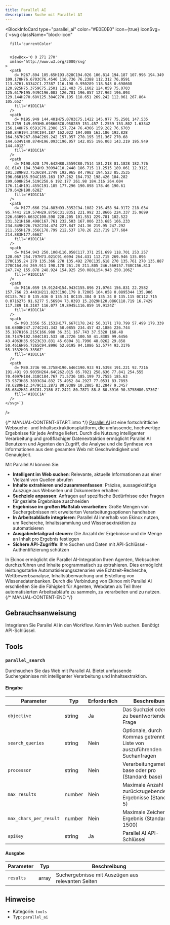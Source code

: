```yaml
---
title: Parallel AI
description: Suche mit Parallel AI
---
```



<BlockInfoCard 
  type="parallel_ai"
  color="#E0E0E0"
  icon={true}
  iconSvg={`<svg className="block-icon"
      
      fill='currentColor'
      
      
      viewBox='0 0 271 270'
      xmlns='http://www.w3.org/2000/svg'
    >
      <path
        d='M267.804 105.65H193.828C194.026 106.814 194.187 107.996 194.349 109.178H76.6703C76.4546 110.736 76.2388 112.312 76.0591 113.87H1.63342C1.27387 116.198 0.950289 118.543 0.698608 120.925H75.3759C75.2501 122.483 75.1602 124.059 75.0703 125.617H195.949C196.003 126.781 196.057 127.962 196.093 129.144H270.68V125.384C270.195 118.651 269.242 112.061 267.804 105.65Z'
        fill='#1D1C1A'
      />
      <path
        d='M195.949 144.401H75.0703C75.1422 145.977 75.2501 147.535 75.3759 149.093H0.698608C0.950289 151.457 1.2559 153.802 1.63342 156.148H76.0591C76.2388 157.724 76.4366 159.282 76.6703 160.84H194.349C194.187 162.022 194.008 163.186 193.828 164.367H267.804C269.242 157.957 270.195 151.367 270.68 144.634V140.874H196.093C196.057 142.055 196.003 143.219 195.949 144.401Z'
        fill='#1D1C1A'
      />
      <path
        d='M190.628 179.642H80.3559C80.7514 181.218 81.1828 182.776 81.6143 184.334H9.30994C10.2448 186.715 11.2515 189.061 12.3121 191.389H83.7536C84.2749 192.965 84.7962 194.523 85.3535 196.08H185.594C185.163 197.262 184.732 198.426 184.282 199.608H254.519C258.6 192.177 261.98 184.316 264.604 176.114H191.455C191.185 177.296 190.898 178.46 190.61 179.642H190.628Z'
        fill='#1D1C1A'
      />
      <path
        d='M177.666 214.883H93.3352C94.1082 216.458 94.9172 218.034 95.7441 219.574H29.8756C31.8351 221.992 33.8666 224.337 35.9699 226.63H99.6632C100.598 228.205 101.551 229.781 102.522 231.321H168.498C167.761 232.503 167.006 233.685 166.233 234.849H226.762C234.474 227.847 241.36 219.95 247.292 211.355H179.356C178.799 212.537 178.26 213.719 177.684 214.883H177.666Z'
        fill='#1D1C1A'
      />
      <path
        d='M154.943 250.106H116.058C117.371 251.699 118.701 253.257 120.067 254.797H73.021C91.6094 264.431 112.715 269.946 135.096 270C135.24 270 135.366 270 135.492 270C135.618 270 135.761 270 135.887 270C164.04 269.911 190.178 261.28 211.805 246.56H157.748C156.813 247.742 155.878 248.924 154.925 250.088L154.943 250.106Z'
        fill='#1D1C1A'
      />
      <path
        d='M116.059 19.9124H154.943C155.896 21.0764 156.831 22.2582 157.766 23.4401H211.823C190.179 8.72065 164.058 0.0895344 135.906 0C135.762 0 135.636 0 135.51 0C135.384 0 135.24 0 135.115 0C112.715 0.0716275 91.6277 5.56904 73.0393 15.2029H120.086C118.719 16.7429 117.389 18.3187 116.077 19.8945L116.059 19.9124Z'
        fill='#1D1C1A'
      />
      <path
        d='M93.3356 55.1532H177.667C178.242 56.3171 178.799 57.499 179.339 58.6808H247.274C241.342 50.0855 234.457 42.1886 226.744 35.187H166.215C166.988 36.351 167.743 37.5328 168.48 38.7147H102.504C101.533 40.2726 100.58 41.8305 99.6456 43.4063H35.9523C33.831 45.6804 31.7996 48.0262 29.858 50.4616H95.7265C94.8996 52.0195 94.1086 53.5774 93.3176 55.1532H93.3356Z'
        fill='#1D1C1A'
      />
      <path
        d='M80.3736 90.3758H190.646C190.933 91.5398 191.221 92.7216 191.491 93.9035H264.64C262.015 85.7021 258.636 77.841 254.555 70.4097H184.318C184.767 71.5736 185.199 72.7555 185.63 73.9373H85.3893C84.832 75.4952 84.2927 77.0531 83.7893 78.6289H12.3479C11.2872 80.9389 10.2805 83.2847 9.3457 85.6842H81.65C81.2186 87.2421 80.7871 88.8 80.3916 90.3758H80.3736Z'
        fill='#1D1C1A'
      />
    </svg>`}
/>

{/* MANUAL-CONTENT-START:intro */}
[Parallel AI](https://parallel.ai/) ist eine fortschrittliche Websuche- und Inhaltsextraktionsplattform, die umfassende, hochwertige Ergebnisse für jede Anfrage liefert. Durch die Nutzung intelligenter Verarbeitung und großflächiger Datenextraktion ermöglicht Parallel AI Benutzern und Agenten den Zugriff, die Analyse und die Synthese von Informationen aus dem gesamten Web mit Geschwindigkeit und Genauigkeit.

Mit Parallel AI können Sie:

- **Intelligent im Web suchen**: Relevante, aktuelle Informationen aus einer Vielzahl von Quellen abrufen  
- **Inhalte extrahieren und zusammenfassen**: Präzise, aussagekräftige Auszüge aus Webseiten und Dokumenten erhalten  
- **Suchziele anpassen**: Anfragen auf spezifische Bedürfnisse oder Fragen für gezielte Ergebnisse zuschneiden  
- **Ergebnisse im großen Maßstab verarbeiten**: Große Mengen von Suchergebnissen mit erweiterten Verarbeitungsoptionen handhaben  
- **In Arbeitsabläufe integrieren**: Parallel AI innerhalb von Ekinox nutzen, um Recherche, Inhaltssammlung und Wissensextraktion zu automatisieren  
- **Ausgabedetailgrad steuern**: Die Anzahl der Ergebnisse und die Menge an Inhalt pro Ergebnis festlegen  
- **Sichere API-Zugriffe**: Ihre Suchen und Daten mit API-Schlüssel-Authentifizierung schützen

In Ekinox ermöglicht die Parallel AI-Integration Ihren Agenten, Websuchen durchzuführen und Inhalte programmatisch zu extrahieren. Dies ermöglicht leistungsstarke Automatisierungsszenarien wie Echtzeit-Recherche, Wettbewerbsanalyse, Inhaltsüberwachung und Erstellung von Wissensdatenbanken. Durch die Verbindung von Ekinox mit Parallel AI erschließen Sie die Fähigkeit für Agenten, Webdaten als Teil Ihrer automatisierten Arbeitsabläufe zu sammeln, zu verarbeiten und zu nutzen.
{/* MANUAL-CONTENT-END */}

## Gebrauchsanweisung

Integrieren Sie Parallel AI in den Workflow. Kann im Web suchen. Benötigt API-Schlüssel.

## Tools

### `parallel_search`

Durchsuchen Sie das Web mit Parallel AI. Bietet umfassende Suchergebnisse mit intelligenter Verarbeitung und Inhaltsextraktion.

#### Eingabe

| Parameter | Typ | Erforderlich | Beschreibung |
| --------- | ---- | -------- | ----------- |
| `objective` | string | Ja | Das Suchziel oder die zu beantwortende Frage |
| `search_queries` | string | Nein | Optionale, durch Kommas getrennte Liste von auszuführenden Suchanfragen |
| `processor` | string | Nein | Verarbeitungsmethode: base oder pro \(Standard: base\) |
| `max_results` | number | Nein | Maximale Anzahl der zurückzugebenden Ergebnisse \(Standard: 5\) |
| `max_chars_per_result` | number | Nein | Maximale Zeichen pro Ergebnis \(Standard: 1500\) |
| `apiKey` | string | Ja | Parallel AI API-Schlüssel |

#### Ausgabe

| Parameter | Typ | Beschreibung |
| --------- | ---- | ----------- |
| `results` | array | Suchergebnisse mit Auszügen aus relevanten Seiten |

## Hinweise

- Kategorie: `tools`
- Typ: `parallel_ai`
